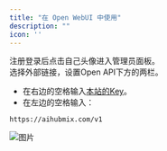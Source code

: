 ```yaml
---
title: "在 Open WebUI 中使用"
description: ""
icon: ''
---
```


注册登录后点击自己头像进入管理员面板。  
选择外部链接，设置Open API下方的两栏。  
- 在右边的空格输入[本站的Key](https://aihubmix.com/token)。  
- 在左边的空格输入：
```
https://aihubmix.com/v1
```  
![图片](../../public/cn/webui.png) 